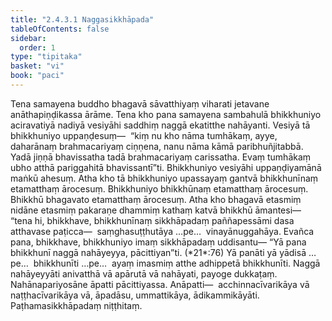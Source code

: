 ```yaml
---
title: "2.4.3.1 Naggasikkhāpada"
tableOfContents: false
sidebar:
  order: 1
type: "tipitaka"
basket: "vi"
book: "paci"
---
```



<DynamicBreadcrumb />

<Division number="883" book="paci" bookNo="2" page="365">

<Paragraph number="2785" book="paci">
Tena samayena buddho bhagavā sāvatthiyaṃ viharati jetavane anāthapiṇḍikassa ārāme. Tena kho pana samayena sambahulā bhikkhuniyo aciravatiyā nadiyā vesiyāhi saddhiṃ naggā ekatitthe nahāyanti. Vesiyā tā bhikkhuniyo uppaṇḍesuṃ—  “kiṃ nu kho nāma tumhākaṃ, ayye, daharānaṃ brahmacariyaṃ ciṇṇena, nanu nāma kāmā paribhuñjitabbā. Yadā jiṇṇā bhavissatha tadā brahmacariyaṃ carissatha. Evaṃ tumhākaṃ ubho atthā pariggahitā bhavissantī”ti. Bhikkhuniyo vesiyāhi uppaṇḍiyamānā maṅkū ahesuṃ. Atha kho tā bhikkhuniyo upassayaṃ gantvā bhikkhunīnaṃ etamatthaṃ ārocesuṃ. Bhikkhuniyo bhikkhūnaṃ etamatthaṃ ārocesuṃ. Bhikkhū bhagavato etamatthaṃ ārocesuṃ. Atha kho bhagavā etasmiṃ nidāne etasmiṃ pakaraṇe dhammiṃ kathaṃ katvā bhikkhū āmantesi—  “tena hi, bhikkhave, bhikkhunīnaṃ sikkhāpadaṃ paññapessāmi dasa atthavase paṭicca—  saṃghasuṭṭhutāya …pe…  vinayānuggahāya. Evañca pana, bhikkhave, bhikkhuniyo imaṃ sikkhāpadaṃ uddisantu—
</Paragraph>

</Division>
<Division number="884" book="paci" bookNo="2" page="366">

<Paragraph number="2786" book="paci">
<Emphasis>“Yā pana bhikkhunī naggā nahāyeyya, pācittiyan”</Emphasis>ti. (*21*:<Emphasis>76</Emphasis>)
</Paragraph>

</Division>
<Division number="885" book="paci" bookNo="2" page="366">

<Paragraph number="2787" book="paci">
<Emphasis>Yā panā</Emphasis>ti yā yādisā …pe…  <Emphasis>bhikkhunī</Emphasis>ti …pe…  ayaṃ imasmiṃ atthe adhippetā bhikkhunīti.
</Paragraph>

<Paragraph number="2788" book="paci">
<Emphasis>Naggā nahāyeyyā</Emphasis>ti anivatthā vā apārutā vā nahāyati, payoge dukkaṭaṃ. Nahānapariyosāne āpatti pācittiyassa.
</Paragraph>

</Division>
<Division number="886" book="paci" bookNo="2" page="366">

<Paragraph number="2789" book="paci">
Anāpatti—  acchinnacīvarikāya vā naṭṭhacīvarikāya vā, āpadāsu, ummattikāya, ādikammikāyāti.

</Paragraph>
</Division>

<Paragraph number="2790" type="center" book="paci">
Paṭhamasikkhāpadaṃ niṭṭhitaṃ.
</Paragraph>